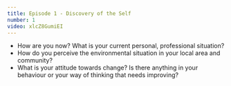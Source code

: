 ```yaml
---
title: Episode 1 - Discovery of the Self
number: 1
video: xlcZ8GumiEI
---
```


- How are you now? What is your current personal, professional situation?
- How do you perceive the environmental situation in your local area and community?
- What is your attitude towards change? Is there anything in your behaviour or your way of thinking that needs improving?
